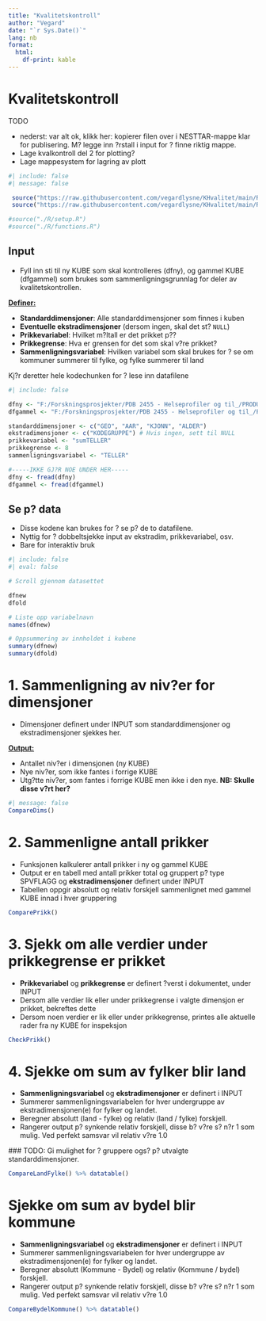 ```yaml
---
title: "Kvalitetskontroll"
author: "Vegard"
date: "`r Sys.Date()`"
lang: nb
format: 
  html:
    df-print: kable
---
```


# Kvalitetskontroll

TODO

-   nederst: var alt ok, klikk her: kopierer filen over i NESTTAR-mappe klar for publisering. M? legge inn ?rstall i input for ? finne riktig mappe.
-   Lage kvalkontroll del 2 for plotting?
-   Lage mappesystem for lagring av plott

```r
#| include: false
#| message: false

 source("https://raw.githubusercontent.com/vegardlysne/KHvalitet/main/R/setup.R")
 source("https://raw.githubusercontent.com/vegardlysne/KHvalitet/main/R/functions.R")

#source("./R/setup.R")
#source("./R/functions.R")
```

## Input

-   Fyll inn sti til ny KUBE som skal kontrolleres (dfny), og gammel KUBE (dfgammel) som brukes som sammenligningsgrunnlag for deler av kvalitetskontrollen.

[**Definer:**]{.underline}

-   **Standarddimensjoner**: Alle standarddimensjoner som finnes i kuben
-   **Eventuelle ekstradimensjoner** (dersom ingen, skal det st? `NULL`)
-   **Prikkevariabel**: Hvilket m?ltall er det prikket p??
-   **Prikkegrense**: Hva er grensen for det som skal v?re prikket?
-   **Sammenligningsvariabel**: Hvilken variabel som skal brukes for ? se om kommuner summerer til fylke, og fylke summerer til land

Kj?r deretter hele kodechunken for ? lese inn datafilene

```r
#| include: false

dfny <- "F:/Forskningsprosjekter/PDB 2455 - Helseprofiler og til_/PRODUKSJON/PRODUKTER/KUBER/KOMMUNEHELSA/DATERT/csv/KUHR_2022-09-01-09-03.csv"
dfgammel <- "F:/Forskningsprosjekter/PDB 2455 - Helseprofiler og til_/PRODUKSJON/PRODUKTER/KUBER/KOMMUNEHELSA/KH2022NESSTAR/KUHR_2022-02-09-17-50.csv"

standarddimensjoner <- c("GEO", "AAR", "KJONN", "ALDER")
ekstradimensjoner <- c("KODEGRUPPE") # Hvis ingen, sett til NULL 
prikkevariabel <- "sumTELLER"
prikkegrense <- 8
sammenligningsvariabel <- "TELLER"

#-----IKKE GJ?R NOE UNDER HER-----
dfny <- fread(dfny)
dfgammel <- fread(dfgammel)
```

## Se p? data

-   Disse kodene kan brukes for ? se p? de to datafilene.
-   Nyttig for ? dobbeltsjekke input av ekstradim, prikkevariabel, osv.
-   Bare for interaktiv bruk

```r
#| include: false 
#| eval: false

# Scroll gjennom datasettet

dfnew
dfold

# Liste opp variabelnavn
names(dfnew)

# Oppsummering av innholdet i kubene
summary(dfnew)
summary(dfold)
```

# 1. Sammenligning av niv?er for dimensjoner

-   Dimensjoner definert under INPUT som standarddimensjoner og ekstradimensjoner sjekkes her.

[**Output:**]{.underline}

-   Antallet niv?er i dimensjonen (ny KUBE)
-   Nye niv?er, som ikke fantes i forrige KUBE
-   Utg?tte niv?er, som fantes i forrige KUBE men ikke i den nye. **NB: Skulle disse v?rt her?**

```r
#| message: false
CompareDims()
```

# 2. Sammenligne antall prikker

-   Funksjonen kalkulerer antall prikker i ny og gammel KUBE
-   Output er en tabell med antall prikker total og gruppert p? type SPVFLAGG og **ekstradimensjoner** definert under INPUT
-   Tabellen oppgir absolutt og relativ forskjell sammenlignet med gammel KUBE innad i hver gruppering

```r
ComparePrikk()
```

# 3. Sjekk om alle verdier under prikkegrense er prikket

-   **Prikkevariabel** og **prikkegrense** er definert ?verst i dokumentet, under INPUT
-   Dersom alle verdier lik eller under prikkegrense i valgte dimensjon er prikket, bekreftes dette
-   Dersom noen verdier er lik eller under prikkegrense, printes alle aktuelle rader fra ny KUBE for inspeksjon

```r
CheckPrikk()
```

# 4. Sjekke om sum av fylker blir land

-   **Sammenligningsvariabel** og **ekstradimensjoner** er definert i INPUT
-   Summerer sammenligningsvariabelen for hver undergruppe av ekstradimensjonen(e) for fylker og landet.
-   Beregner absolutt (land - fylke) og relativ (land / fylke) forskjell.
-   Rangerer output p? synkende relativ forskjell, disse b? v?re s? n?r 1 som mulig. Ved perfekt samsvar vil relativ v?re 1.0

\### TODO: Gi mulighet for ? gruppere ogs? p? utvalgte standarddimensjoner.

```r
CompareLandFylke() %>% datatable()
```

# Sjekke om sum av bydel blir kommune

-   **Sammenligningsvariabel** og **ekstradimensjoner** er definert i INPUT
-   Summerer sammenligningsvariabelen for hver undergruppe av ekstradimensjonen(e) for fylker og landet.
-   Beregner absolutt (Kommune - Bydel) og relativ (Kommune / bydel) forskjell.
-   Rangerer output p? synkende relativ forskjell, disse b? v?re s? n?r 1 som mulig. Ved perfekt samsvar vil relativ v?re 1.0

```r
CompareBydelKommune() %>% datatable()
```
